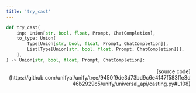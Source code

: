 ```yaml
---
title: 'try_cast'
---
```


```python
def try_cast(
    inp: Union[str, bool, float, Prompt, ChatCompletion],
    to_type: Union[
        Type[Union[str, bool, float, Prompt, ChatCompletion]],
        List[Type[Union[str, bool, float, Prompt, ChatCompletion]]],
    ],
) -> Union[str, bool, float, Prompt, ChatCompletion]:
```

<p align="right">[source code](https://github.com/unifyai/unify/tree/9450f9de3d73bd9c6e4147f583ffe3d46b2929c5/unify/universal_api/casting.py#L108)</p>

